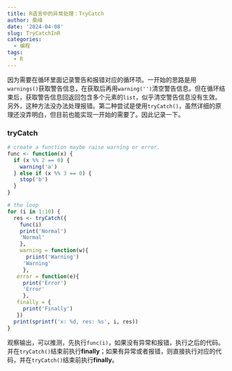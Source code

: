 ```yaml
---
title: R语言中的异常处理：TryCatch
author: 桑峰
date: '2024-04-08'
slug: TryCatchInR
categories:
  - 编程
tags:
  - R
---
```


因为需要在循环里面记录警告和报错对应的循环项。一开始的思路是用`warnings()`获取警告信息，在获取后再用`warning('')`清空警告信息。但在循环结束后，获取警告信息回返回包含多个元素的`list`，似乎清空警告信息没有生效。另外，这种方法没办法处理报错。第二种尝试是使用`tryCatch()`，虽然详细的原理还没弄明白，但目前也能实现一开始的需要了。因此记录一下。

### tryCatch

```r
# create a function maybe raise warning or error.
func <- function(x) {
  if (x %% 2 == 0) {
    warning('a')
  } else if (x %% 3 == 0) {
    stop('b')
  }
}

# the loop
for (i in 1:10) {
  res <- tryCatch({
    func(i)
    print('Normal')
    'Normal'
    }, 
    warning = function(w){
      priint('Warning')
     'Warning'
     }, 
   error = function(e){
     print('Error')
     'Error'
     },
   finally = {
     print('Finally')
   })
  print(sprintf('x: %d, res: %s', i, res))
}
```

观察输出，可以推测，先执行`func(i)`，如果没有异常和报错，执行之后的代码。并在`tryCatch()`结束前执行**finally**；如果有异常或者报错，则直接执行对应的代码，并在`tryCatch()`结束前执行**finally**。
